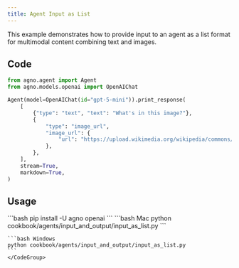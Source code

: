 ```yaml
---
title: Agent Input as List
---
```


This example demonstrates how to provide input to an agent as a list format for multimodal content combining text and images.

## Code

```python cookbook/agents/input_and_output/input_as_list.py
from agno.agent import Agent
from agno.models.openai import OpenAIChat

Agent(model=OpenAIChat(id="gpt-5-mini")).print_response(
    [
        {"type": "text", "text": "What's in this image?"},
        {
            "type": "image_url",
            "image_url": {
                "url": "https://upload.wikimedia.org/wikipedia/commons/thumb/d/dd/Gfp-wisconsin-madison-the-nature-boardwalk.jpg/2560px-Gfp-wisconsin-madison-the-nature-boardwalk.jpg",
            },
        },
    ],
    stream=True,
    markdown=True,
)
```

## Usage

<Steps>
  <Snippet file="create-venv-step.mdx" />

  <Step title="Install libraries">
    ```bash
    pip install -U agno openai
    ```
  </Step>

  <Step title="Run Agent">
    <CodeGroup>
    ```bash Mac
    python cookbook/agents/input_and_output/input_as_list.py
    ```
    
    ```bash Windows
    python cookbook/agents/input_and_output/input_as_list.py
    ```
    </CodeGroup>
  </Step>
</Steps>